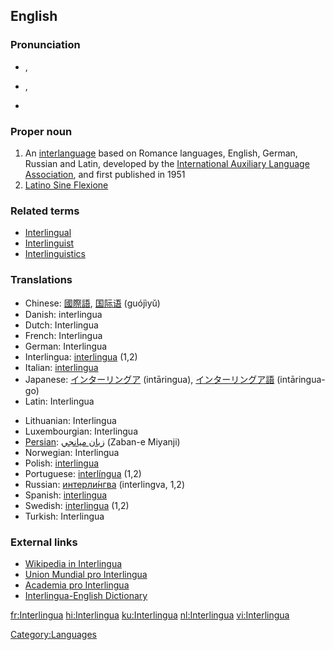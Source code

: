 {{see|interlingua}}

==English==
{{wikipedia}}
{{interwiktionary|code=ia}}
===Pronunciation===
*{{AHD|ĭn'tə(r)lĭng"wə}}, 
*{{IPA|/ˈɪntə(r)ˌlɪŋgwə/}}, 
*{{SAMPA|/"Int@(r)%lINgw@/}}

===Proper noun===
{{en-proper noun}}

#An [[interlanguage]] based on Romance languages, English, German, Russian and Latin, developed by the [[International Auxiliary Language Association]], and first published in 1951
#[[Latino Sine Flexione]]

===Related terms===

* [[Interlingual]]
* [[Interlinguist]]
* [[Interlinguistics]]

===Translations===
{{top}}
*Chinese: [[國際語]], [[国际语]] (guójìyǔ)
*Danish: interlingua
*Dutch: Interlingua
*French: Interlingua
*German: Interlingua
*Interlingua: [[interlingua]] (1,2)
*Italian: [[interlingua]]
*Japanese: [[インターリングア]] (intāringua), [[インターリングア語]] (intāringua-go)
*Latin: Interlingua
{{mid}}
*Lithuanian: Interlingua
*Luxembourgian: Interlingua
*[[Persian]]: [[زبان ميانجي]] (Zaban-e Miyanji)
*Norwegian: Interlingua
*Polish: [[interlingua]] {{f}}
*Portuguese: [[interlíngua]] {{f}} (1,2)
*Russian: [[интерлингва|интерли́нгва]] {{f}} (interlingva, 1,2)
*Spanish: [[interlingua]]
*Swedish: [[interlingua]] (1,2)
*Turkish: Interlingua
{{bottom}}

===External links===
* [http://ia.wikipedia.org Wikipedia in Interlingua]
* [http://www.interlingua.com Union Mundial pro Interlingua]
* [http://www.yahoogroups.com/group/academiaprointerlingua/ Academia pro Interlingua]
* [http://www.bowks.net/worldlang/aux/b_IED.html Interlingua-English Dictionary]

[[Category:Languages]]

[[fr:Interlingua]]
[[hi:Interlingua]]
[[ku:Interlingua]]
[[nl:Interlingua]]
[[vi:Interlingua]]